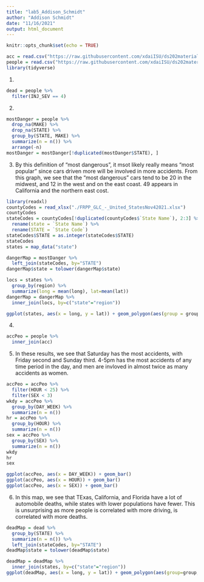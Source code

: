 ```yaml
---
title: "lab5_Addison_Schmidt"
author: "Addison Schmidt"
date: "11/16/2021"
output: html_document
---
```


```r
knitr::opts_chunk$set(echo = TRUE)
```


```r
acc = read.csv("https://raw.githubusercontent.com/xdaiISU/ds202materials/master/hwlabs/fars2017/accident.csv", stringsAsFactors = FALSE)
people = read.csv("https://raw.githubusercontent.com/xdaiISU/ds202materials/master/hwlabs/fars2017/person.csv", stringsAsFactors = F)
library(tidyverse)
```

1.
```r
dead = people %>%
  filter(INJ_SEV == 4)
```

2.
```r
mostDanger = people %>%
  drop_na(MAKE) %>%
  drop_na(STATE) %>%
  group_by(STATE, MAKE) %>%
  summarize(n = n()) %>%
  arrange(-n)
mostDanger = mostDanger[!duplicated(mostDanger$STATE), ]
```

3. By this definition of "most dangerous", it msot likely really means "most popular" since cars driven more will be involved in more accidents. From this graph, we see that the "most dangerous" cars tend to be 20 in the midwest, and 12 in the west and on the east coast. 49 appears in California and the northern east cost.
```r
library(readxl)
countyCodes = read_xlsx("./FRPP_GLC_-_United_StatesNov42021.xlsx")
countyCodes
stateCodes = countyCodes[!duplicated(countyCodes$`State Name`), 2:3] %>%
  rename(state = `State Name`) %>%
  rename(STATE = `State Code`)
stateCodes$STATE = as.integer(stateCodes$STATE)
stateCodes
states = map_data("state")

dangerMap = mostDanger %>%
  left_join(stateCodes, by="STATE")
dangerMap$state = tolower(dangerMap$state)

locs = states %>%
  group_by(region) %>%
  summarize(long = mean(long), lat=mean(lat))
dangerMap = dangerMap %>% 
  inner_join(locs, by=c("state"="region"))

ggplot(states, aes(x = long, y = lat)) + geom_polygon(aes(group = group)) + geom_text(aes(label=MAKE), color="white", data=dangerMap)
```

4.
```r
accPeo = people %>%
  inner_join(acc)
```

5. In these results, we see that Saturday has the most accidents, with Friday second and Sunday third. 4-5pm has the most accidents of any time period in the day, and men are invloved in almost twice as many accidents as women.
```r
accPeo = accPeo %>%
  filter(HOUR < 25) %>%
  filter(SEX < 3)
wkdy = accPeo %>%
  group_by(DAY_WEEK) %>%
  summarize(n = n())
hr = accPeo %>%
  group_by(HOUR) %>%
  summarize(n = n())
sex = accPeo %>%
  group_by(SEX) %>%
  summarize(n = n())
wkdy
hr
sex

ggplot(accPeo, aes(x = DAY_WEEK)) + geom_bar()
ggplot(accPeo, aes(x = HOUR)) + geom_bar()
ggplot(accPeo, aes(x = SEX)) + geom_bar()
```

6. In this map, we see that TExas, California, and Florida have a lot of automobile deaths, while states with lower populations have fewer. This is unsurprising as more people is correlated with more driving, is correlated with more deaths.
```r
deadMap = dead %>%
  group_by(STATE) %>%
  summarize(n = n()) %>%
  left_join(stateCodes, by="STATE")
deadMap$state = tolower(deadMap$state)

deadMap = deadMap %>% 
  inner_join(states, by=c("state"="region"))
ggplot(deadMap, aes(x = long, y = lat)) + geom_polygon(aes(group=group, fill=n))
```